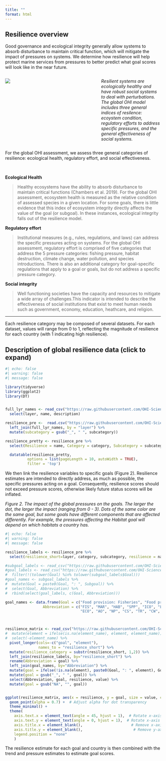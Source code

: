 ```yaml
---
title: ""
format: html
---
```


## Resilience overview
Good governance and ecological integrity generally allow systems to absorb disturbance to maintain critical function, which will mitigate the impact of pressures on systems. We determine how resilience will help protect marine services from pressures to better predict what goal scores will look like in the near future.  


:::: {.columns} 

::: {.column width="60%"}
![](https://user-images.githubusercontent.com/5685517/144619094-965f3546-d36a-40d5-8f89-07cadffed41e.png)

:::

::: {.column width="40%"}
*Resilient systems are ecologically healthy and have robust social systems to deal with perturbations. The global OHI model includes three general indices of resilence: ecoystem condition, regulatory efforts to address specific pressures, and the general effectiveness of social systems.*


:::

::::

For the global OHI assessment, we assess three general categories of resilience: ecological health, regulatory effort, and social effectiveness. 

<br>

**Ecological Health**

> Healthy ecosystems have the ability to absorb disturbance to maintain critical functions (Chambers et al. 2019). For the global OHI assessment, ecosystem health is measured as the relative condition of assessed species in a given location. For some goals, there is little evidence that this index of ecosystem integrity directly affects the value of the goal (or subgoal). In these instances, ecological integrity falls out of the resilience model.


**Regulatory effort**

> Institutional measures (e.g., rules, regulations, and laws) can address the specific pressures acting on systems. For the global OHI assessment, regulatory effort is comprised of five categories that address the 5 pressure categories: fishing pressure, habitat destruction, climate change, water pollution, and species introductions. There is also an additional category for goal-specific regulations that apply to a goal or goals, but do not address a specific pressure category.  


**Social integrity**

> Well functioning societies have the capacity and resources to mitigate a wide array of challenges.This indicator is intended to describe the effectiveness of social institutions that exist to meet human needs such as government, economy, education, heathcare, and religion.

----

Each resilience category may be composed of several datasets. For each dataset, values will range from 0 to 1, reflecting the magnitude of resilience for each country (with 1 indicating high resilience).  

::: {.callout-note collapse=true}

## Description of global resilience data (click to expand)

```r
#| echo: false
#| warning: false
#| message: false

library(tidyverse)
library(ggplot2)
library(DT)


full_lyr_names <- read_csv("https://raw.githubusercontent.com/OHI-Science/ohi-global/draft/metadata_documentation/layers_eez_base.csv") %>% 
  select(layer, name, description)

resilience_pre <-  read.csv("https://raw.githubusercontent.com/OHI-Science/ohi-global/draft/eez/conf/resilience_categories.csv") %>% 
  left_join(full_lyr_names, by = "layer") %>% 
  mutate(subcategory = gsub("_", " ", subcategory))

resilience_pretty <- resilience_pre %>%
  select(Resilience = name, Category = category, Subcategory = subcategory, Description = description)

  datatable(resilience_pretty,
          options = list(pageLength = 10, autoWidth = TRUE),
          filter = 'top')
```

:::


We then link the resilience variables to specific goals (Figure 2). Resilience estimates are intended to directly address, as much as possible, the specific pressures acting on a goal. Consequently, resilience scores should not exceed pressure scores, otherwise likely future status scores will be inflated.

*Figure 2. The impact of the global pressures on the goals. The larger the dot, the larger the impact (ranging from 0 - 3). Dots of the same color are the same goal, but some goals have different components that are affected differently. For example, the pressures affecting the Habitat goal will depend on which habitats a country has.*

```r
#| echo: false
#| warning: false
#| message: false

resilience_labels <- resilience_pre %>%
  select(resilience_short=layer, category, subcategory, resilience = name)

#subgoal_labels <- read_csv("https://raw.githubusercontent.com/OHI-Science/ohi-global/draft/metadata_documentation/ohi_model/tables/Subgoal_Descriptions.csv") 
#goal_labels <- read_csv("https://raw.githubusercontent.com/OHI-Science/ohi-global/draft/metadata_documentation/ohi_model/tables/ten_goals.csv") %>%
#  filter(!(tolower(Goal) %in% tolower(subgoal_labels$Goal)))
#goal_names <- subgoal_labels %>%
#  mutate(Goal = paste0(Goal, ": ", Subgoal)) %>%
#  select(Goal, Abbreviation) %>%
#  rbind(select(goal_labels, c(Goal, Abbreviation)))

goal_names <- data.frame(Goal = c("Food provision: Fisheries", "Food provision: Mariculture", "Biodiversity: Habitat", "Biodiversity: Species condition", "Sense of place: Iconic species", "Sense of place: Lasting special places", "Livelihoods", "Economies", "Artisanal Fishing Opportunity", "Natural Products", "Carbon Storage", "Tourism and Recreation", "Clean Waters", "Coastal Protection"),
                 Abbreviation = c("FIS", "MAR", "HAB", "SPP", "ICO", "LSP", "LIV",
                                  "ECO", "AO", "NP", "CS", "TR", "CW", "CP"))



resilience_matrix <- read_csv("https://raw.githubusercontent.com/OHI-Science/ohi-global/draft/eez/conf/resilience_matrix.csv") %>%
#  mutate(element = ifelse(is.na(element_name), element, element_name)) %>%
#  select(-element_name) %>%
  pivot_longer(cols=-c("goal", "element"),
               names_to = "resilience_short") %>%
  mutate(resilience_category = substr(resilience_short, 1,2)) %>%
  left_join(resilience_labels, by="resilience_short") %>%
  rename(Abbreviation = goal) %>%
  left_join(goal_names, by="Abbreviation") %>%
  mutate(goal = ifelse(!is.na(element), paste0(Goal, ": ", element), Goal)) %>%
  mutate(goal = gsub("_", " ", goal)) %>%
  select(Abbreviation, goal, resilience, value) %>%
  mutate(goal = gsub("NA", "", goal))


ggplot(resilience_matrix, aes(x = resilience, y = goal, size = value, color = Abbreviation)) +
  geom_point(alpha = 0.7) +  # Adjust alpha for dot transparency
  theme_minimal() +
  theme(
    axis.text.x = element_text(angle = 45, hjust = 1),  # Rotate x-axis labels
    axis.text.y = element_text(angle = 0, hjust = 1),  # Rotate x-axis labels
    axis.title.x = element_blank(),                      # Remove x-axis title
    axis.title.y = element_blank(),                       # Remove y-axis title
    legend.position = "none"
    ) 


```


The resilience estimate for each goal and country is then combined with the trend and pressure estimates to estimate goal scores.

